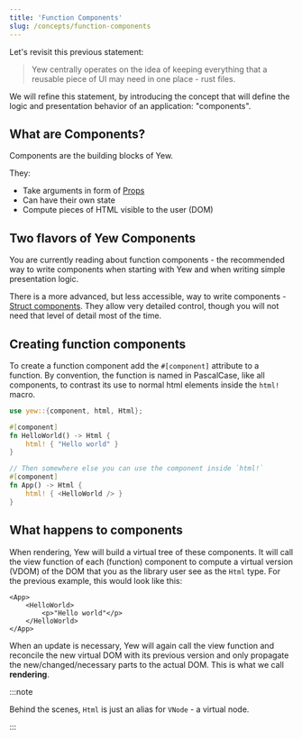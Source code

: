 ```yaml
---
title: 'Function Components'
slug: /concepts/function-components
---
```


Let's revisit this previous statement:

> Yew centrally operates on the idea of keeping everything that a reusable piece of
> UI may need in one place - rust files.

We will refine this statement, by introducing the concept that will define the logic and
presentation behavior of an application: "components".

## What are Components?

Components are the building blocks of Yew.

They:

- Take arguments in form of [Props](./properties.mdx)
- Can have their own state
- Compute pieces of HTML visible to the user (DOM)

## Two flavors of Yew Components

You are currently reading about function components - the recommended way to write components
when starting with Yew and when writing simple presentation logic.

There is a more advanced, but less accessible, way to write components - [Struct components](advanced-topics/struct-components/introduction.mdx).
They allow very detailed control, though you will not need that level of detail most of the time.

## Creating function components

To create a function component add the `#[component]` attribute to a function.
By convention, the function is named in PascalCase, like all components, to contrast its
use to normal html elements inside the `html!` macro.

```rust
use yew::{component, html, Html};

#[component]
fn HelloWorld() -> Html {
    html! { "Hello world" }
}

// Then somewhere else you can use the component inside `html!`
#[component]
fn App() -> Html {
    html! { <HelloWorld /> }
}
```

## What happens to components

When rendering, Yew will build a virtual tree of these components.
It will call the view function of each (function) component to compute a virtual version (VDOM) of the DOM
that you as the library user see as the `Html` type.
For the previous example, this would look like this:

```xhtml
<App>
    <HelloWorld>
        <p>"Hello world"</p>
    </HelloWorld>
</App>
```

When an update is necessary, Yew will again call the view function and reconcile the new virtual DOM with its
previous version and only propagate the new/changed/necessary parts to the actual DOM.
This is what we call **rendering**.

:::note

Behind the scenes, `Html` is just an alias for `VNode` - a virtual node.

:::
